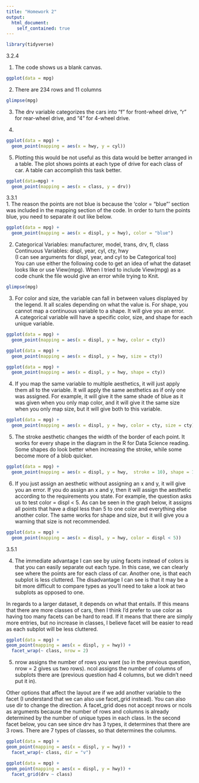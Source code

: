 ```yaml
---
title: "Homework 2"
output:
  html_document:
    self_contained: true
---
```


```r
library(tidyverse)
```

3.2.4  

1. The code shows us a blank canvas.
```r
ggplot(data = mpg)
```

2. There are 234 rows and 11 columns
```r
glimpse(mpg)
```

3. The drv variable categorizes the cars into "f" for front-wheel drive, "r" for rear-wheel drive, and "4" for 4-wheel drive.  


4.
```r
ggplot(data = mpg) +
  geom_point(mapping = aes(x = hwy, y = cyl))
```

5. Plotting this would be not useful as this data would be better arranged in a table. The plot shows points at each type of drive for each class of car. A table can accomplish this task better.
```r
ggplot(data=mpg) +
  geom_point(mapping = aes(x = class, y = drv))
```

3.3.1  
1. The reason the points are not blue is because the 'color = "blue"' section was included in the mapping section of the code. In order to turn the points blue, you need to separate it out like below.
```r
ggplot(data = mpg) + 
  geom_point(mapping = aes(x = displ, y = hwy), color = "blue")
```

2. Categorical Variables: manufacturer, model, trans, drv, fl, class  
Continuous Variables: displ, year, cyl, cty, hwy  
(I can see arguments for displ, year, and cyl to be Categorical too)  
You can use either the following code to get an idea of what the dataset looks like or use View(mpg). When I tried to include View(mpg) as a code chunk the file would give an error while trying to Knit.
```r
glimpse(mpg)
```

3. For color and size, the variable can fall in between values displayed by the legend. It all scales depending on what the value is. For shape, you cannot map a continuous variable to a shape. It will give you an error.  
A categorical variable will have a specific color, size, and shape for each unique variable.
```r
ggplot(data = mpg) +
  geom_point(mapping = aes(x = displ, y = hwy, color = cty))
```
```r
ggplot(data = mpg) +
  geom_point(mapping = aes(x = displ, y = hwy, size = cty))
```
```r
ggplot(data = mpg) +
  geom_point(mapping = aes(x = displ, y = hwy, shape = cty))
```

4. If you map the same variable to multiple aesthetics, it will just apply them all to the variable. It will apply the same aesthetics as if only one was assigned. For example, it will give it the same shade of blue as it was given when you only map color, and it will give it the same size when you only map size, but it will give both to this variable.
```r
ggplot(data = mpg) +
  geom_point(mapping = aes(x = displ, y = hwy, color = cty, size = cty))
```

5. The stroke aesthetic changes the width of the border of each point. It works for every shape in the diagram in the R for Data Science reading. Some shapes do look better when increasing the stroke, while some become more of a blob quicker.
```r
ggplot(data = mpg) +
  geom_point(mapping = aes(x = displ, y = hwy,  stroke = 10), shape = 12)
```

6. If you just assign an aesthetic without assigning an x and y, it will give you an error. If you do assign an x and y, then it will assign the aesthetic according to the requirements you state. For example, the question asks us to test color = displ < 5. As can be seen in the graph below, it assigns all points that have a displ less than 5 to one color and everything else another color. The same works for shape and size, but it will give you a warning that size is not recommended.
```r
ggplot(data = mpg) +
  geom_point(mapping = aes(x = displ, y = hwy, color = displ < 5))
```

3.5.1

4. The immediate advantage I can see by using facets instead of colors is that you can easily separate out each type. In this case, we can clearly see where the points are for each class of car. Another one, is that each subplot is less cluttered. The disadvantage I can see is that it may be a bit more difficult to compare types as you'll need to take a look at two subplots as opposed to one.  

In regards to a larger dataset, it depends on what that entails. If this means that there are more classes of cars, then I think I'd prefer to use color as having too many facets can be hard to read. If it means that there are simply more entries, but no increase in classes, I believe facet will be easier to read as each subplot will be less cluttered.
```r
ggplot(data = mpg) +
geom_point(mapping = aes(x = displ, y = hwy)) + 
  facet_wrap(~ class, nrow = 2)
```

5. nrow assigns the number of rows you want (so in the previous question, nrow = 2 gives us two rows). ncol assigns the number of columns of subplots there are (previous question had 4 columns, but we didn't need put it in).   

Other options that affect the layout are if we add another variable to the facet (I understand that we can also use facet_grid instead). You can also use dir to change the direction. A facet_grid does not accept nrows or ncols as arguments because the number of rows and columns is already determined by the number of unique types in each class. In the second facet below, you can see since drv has 3 types, it determines that there are 3 rows. There are 7 types of classes, so that determines the columns.
```r
ggplot(data = mpg) +
geom_point(mapping = aes(x = displ, y = hwy)) + 
  facet_wrap(~ class, dir = "v")
```

```r
ggplot(data = mpg) +
geom_point(mapping = aes(x = displ, y = hwy)) + 
  facet_grid(drv ~ class)
```